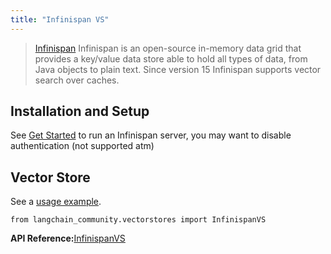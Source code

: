 ```yaml
---
title: "Infinispan VS"
---
```


> [Infinispan](https://infinispan.org) Infinispan is an open-source in-memory data grid that provides a key/value data store able to hold all types of data, from Java objects to plain text. Since version 15 Infinispan supports vector search over caches.

## Installation and Setup

See [Get Started](https://infinispan.org/get-started/) to run an Infinispan server, you may want to disable authentication (not supported atm)

## Vector Store

See a [usage example](/src/oss/integrations/vectorstores/infinispanvs).

```
from langchain_community.vectorstores import InfinispanVS
```

**API Reference:**[InfinispanVS](https://python.langchain.com/api_reference/community/vectorstores/langchain_community.vectorstores.infinispanvs.InfinispanVS.html)

